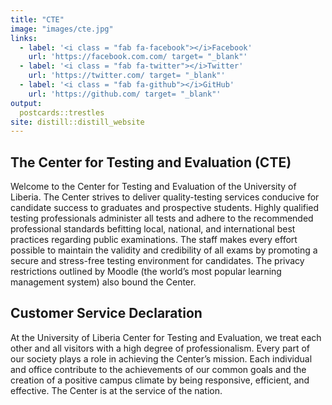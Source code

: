 ```yaml
---
title: "CTE"
image: "images/cte.jpg"
links:
  - label: '<i class = "fab fa-facebook"></i>Facebook'
    url: 'https://facebook.com.com/ target= "_blank"'
  - label: '<i class = "fab fa-twitter"></i>Twitter'
    url: 'https://twitter.com/ target= "_blank"'
  - label: '<i class = "fab fa-github"></i>GitHub'
    url: 'https://github.com/ target= "_blank"'
output:
  postcards::trestles
site: distill::distill_website  
---
```

 
## The Center for Testing and Evaluation (CTE)

Welcome to the Center for Testing and Evaluation of the University of Liberia. The Center strives to deliver quality-testing services conducive for candidate success to graduates and prospective students. Highly qualified testing professionals administer all tests and adhere to the recommended professional standards befitting local, national, and international best practices regarding public examinations. The staff makes every effort possible to maintain the validity and credibility of all exams by promoting a secure and stress-free testing environment for candidates. The privacy restrictions outlined by Moodle (the world’s most popular learning management system) also bound the Center.


## Customer Service Declaration

At the University of Liberia Center for Testing and Evaluation, we treat each other and all visitors with a high degree of professionalism. Every part of our society plays a role in achieving the Center’s mission. Each individual and office contribute to the achievements of our common goals and the creation of a positive campus climate by being responsive, efficient, and effective. The Center is at the service of the nation.




